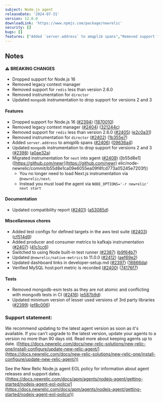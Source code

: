 ```yaml
---
subject: Node.js agent
releaseDate: '2024-07-31'
version: 12.0.0
downloadLink: 'https://www.npmjs.com/package/newrelic'
security: []
bugs: []
features: ["Added `server.address` to amqplib spans","Removed support for `redis` less than 2.6.0","Removed legacy context manager","Removed instrumentation for `director`","Updated `mongodb` instrumentation to drop support for versions 2 and 3","Dropped support for Node.js 16","Migrated instrumentation for `next` into agent"]
---
```


## Notes

#### ⚠ BREAKING CHANGES

* Dropped support for Node.js 16
* Removed legacy context manager
* Removed support for `redis` less than version 2.6.0
* Removed instrumentation for `director`
* Updated `mongodb` instrumentation to drop support for versions 2 and 3

#### Features

* Dropped support for Node.js 16 ([#2394](https://github.com/newrelic/node-newrelic/pull/2394)) ([1870010](https://github.com/newrelic/node-newrelic/commit/1870010a1d7dc417fc03ae526a9709e382b3fe1f))
* Removed legacy context manager ([#2404](https://github.com/newrelic/node-newrelic/pull/2404)) ([321244c](https://github.com/newrelic/node-newrelic/commit/321244c357bc5dd9b4aeefc308cda5e80b8012b0))
* Removed support for `redis` less than version 2.6.0 ([#2405](https://github.com/newrelic/node-newrelic/pull/2405)) ([e2c0a31](https://github.com/newrelic/node-newrelic/commit/e2c0a31b5230e0ffbdc3d4567619190570b7167c))
* Removed instrumentation for `director` ([#2402](https://github.com/newrelic/node-newrelic/pull/2402)) ([1b355e7](https://github.com/newrelic/node-newrelic/commit/1b355e733aef0e14c5f4cb2899642a3d5b6f18ce))
* Added `server.address` to amqplib spans ([#2406](https://github.com/newrelic/node-newrelic/pull/2406)) ([09636a4](https://github.com/newrelic/node-newrelic/commit/09636a4ce90969e7aea229ef008bd35f57e09217))
* Updated `mongodb` instrumentation to drop support for versions 2 and 3 ([#2398](https://github.com/newrelic/node-newrelic/pull/2398)) ([a0ae32a](https://github.com/newrelic/node-newrelic/commit/a0ae32a6a61112e0473d477075543485d02313cf))
* Migrated instrumentation for `next` into agent ([#2409](https://github.com/newrelic/node-newrelic/pull/2409)) ([b55d8e1]\([https://github.com/newr](https://github.com/newr)    elic/node-newrelic/commit/b55d8e1ca09e6055ea09f4fcd773a05245e7203f))
  * You no longer need to load Next.js instrumentation via `@newrelic/next`.
  * Instead you must load the agent via `NODE_OPTIONS='-r newrelic' next start`

#### Documentation

* Updated compatibility report ([#2401](https://github.com/newrelic/node-newrelic/pull/2401)) ([a53085d](https://github.com/newrelic/node-newrelic/commit/a53085ddce2f2d7a4c9288fbf63fbf82436fb15f))

#### Miscellaneous chores

* Added test configs for defined targets in the aws test suite ([#2403](https://github.com/newrelic/node-newrelic/pull/2403)) ([cf514d9](https://github.com/newrelic/node-newrelic/commit/cf514d97b82889b14a342cbded630bae73992c35))
* Added producer and consumer metrics to kafkajs instrumentation ([#2407](https://github.com/newrelic/node-newrelic/pull/2407)) ([41c1cc6](https://github.com/newrelic/node-newrelic/commit/41c1cc6d9815a1b89a7ab043b5da5f032969a87e))
* Switched to using Node built-in test runner ([#2387](https://github.com/newrelic/node-newrelic/pull/2387)) ([b9f64b7](https://github.com/newrelic/node-newrelic/commit/b9f64b76b8777fc790a4694a95318f401a56abdd))
* Updated `@newrelic/native-metrics` to 11.0.0 ([#2412](https://github.com/newrelic/node-newrelic/pull/2412)) ([aef69e2](https://github.com/newrelic/node-newrelic/commit/aef69e28cc3ead2079cfc0bdf9bde74129a3711f))
* Updated dashboard links in developer-setup.md ([#2397](https://github.com/newrelic/node-newrelic/pull/2397)) ([16866da](https://github.com/newrelic/node-newrelic/commit/16866da381366ad848ea06be44fd838d57c9fb67))
* Verified MySQL host:port metric is recorded ([#2400](https://github.com/newrelic/node-newrelic/pull/2400)) ([74176f7](https://github.com/newrelic/node-newrelic/commit/74176f77f70247a3cf65b1b49c5414279b4eeca6))

#### Tests

* Removed mongodb-esm tests as they are not atomic and conflicting with mongodb tests in CI ([#2416](https://github.com/newrelic/node-newrelic/pull/2416)) ([e587b9d](https://github.com/newrelic/node-newrelic/commit/e587b9dcb795cca3c29c6e0da18770401c3085a0))
* Updated minimum version of lesser used versions of 3rd party libraries ([#2399](https://github.com/newrelic/node-newrelic/pull/2399)) ([ef8c006](https://github.com/newrelic/node-newrelic/commit/ef8c00674c22b4794c6cee823d46ad9db7d67fed))

### Support statement:

We recommend updating to the latest agent version as soon as it's available. If you can't upgrade to the latest version, update your agents to a version no more than 90 days old. Read more about keeping agents up to date. ([https://docs.newrelic.com/docs/new-relic-solutions/new-relic-one/install-configure/update-new-relic-agent/](https://docs.newrelic.com/docs/new-relic-solutions/new-relic-one/install-configure/update-new-relic-agent/))

See the New Relic Node.js agent EOL policy for information about agent releases and support dates. ([https://docs.newrelic.com/docs/apm/agents/nodejs-agent/getting-started/nodejs-agent-eol-policy/](https://docs.newrelic.com/docs/apm/agents/nodejs-agent/getting-started/nodejs-agent-eol-policy/))
